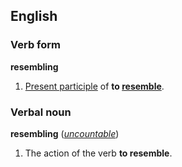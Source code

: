 ==English==
===Verb form===
'''resembling'''
 
#[[Present participle]] of '''to [[resemble]]'''.
 
===Verbal noun===
'''resembling''' (''[[uncountable]]'')
 
#The action of the verb '''to resemble'''.